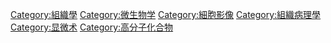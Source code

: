 {{Commonscat|Microscopy staining methods}}

[[Category:組織學|Category:組織學]]
[[Category:微生物学|Category:微生物学]]
[[Category:細胞影像|Category:細胞影像]]
[[Category:組織病理學|Category:組織病理學]]
[[Category:显微术|Category:显微术]]
[[Category:高分子化合物|Category:高分子化合物]]